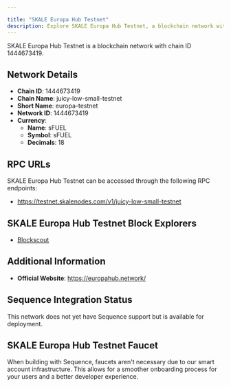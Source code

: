 ```yaml
---

title: "SKALE Europa Hub Testnet"
description: Explore SKALE Europa Hub Testnet, a blockchain network with chain ID 1444673419. Learn about its native currency, sFUEL, and how to interact with the network.
---
```




SKALE Europa Hub Testnet is a blockchain network with chain ID 1444673419.

## Network Details

- **Chain ID**: 1444673419
- **Chain Name**: juicy-low-small-testnet
- **Short Name**: europa-testnet
- **Network ID**: 1444673419
- **Currency**: 
  - **Name**: sFUEL
  - **Symbol**: sFUEL
  - **Decimals**: 18

## RPC URLs

SKALE Europa Hub Testnet can be accessed through the following RPC endpoints:

- https://testnet.skalenodes.com/v1/juicy-low-small-testnet

## SKALE Europa Hub Testnet Block Explorers

- [Blockscout](https://juicy-low-small-testnet.explorer.testnet.skalenodes.com)

## Additional Information

- **Official Website**: https://europahub.network/

## Sequence Integration Status

This network does not yet have Sequence support but is available for deployment.

## SKALE Europa Hub Testnet Faucet

When building with Sequence, faucets aren't necessary due to our smart account infrastructure. This allows for a smoother onboarding process for your users and a better developer experience.
